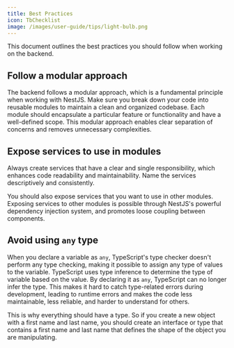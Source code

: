 ```yaml
---
title: Best Practices
icon: TbChecklist
image: /images/user-guide/tips/light-bulb.png
---
```


This document outlines the best practices you should follow when working on the backend.

## Follow a modular approach

The backend follows a modular approach, which is a fundamental principle when working with NestJS. Make sure you break down your code into reusable modules to maintain a clean and organized codebase. 
Each module should encapsulate a particular feature or functionality and have a well-defined scope. This modular approach enables clear separation of concerns and removes unnecessary complexities.  

## Expose services to use in modules

Always create services that have a clear and single responsibility, which enhances code readability and maintainability. Name the services descriptively and consistently. 

You should also expose services that you want to use in other modules. Exposing services to other modules is possible through NestJS's powerful dependency injection system, and promotes loose coupling between components. 

## Avoid using `any` type

When you declare a variable as `any`, TypeScript's type checker doesn't perform any type checking, making it possible to assign any type of values to the variable. TypeScript uses type inference to determine the type of variable based on the value. By declaring it as `any`, TypeScript can no longer infer the type. This makes it hard to catch type-related errors during development, leading to runtime errors and makes the code less maintainable, less reliable, and harder to understand for others.  

This is why everything should have a type. So if you create a new object with a first name and last name, you should create an interface or type that contains a first name and last name that defines the shape of the object you are manipulating.


